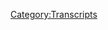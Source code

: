{{DEFAULTSORT:
    #_TRANSCRIPT_0766:December 16, 2003
}}{{Transcript
    | title         = [[766: December 16, 2003]]
    | caption       = [https://knowledgefight.libsyn.com/766-december-16-2003 Listen to this episode on Libsyn]
    | episodeNumber = [[766: December 16, 2003|766]]
    | length        = 01:09:41
}}

{{MessageBox
    | header     = Warning: Bot Generated Content
    | text       = This transcript was automatically generated by transcription software and likely contains many mistakes and misattributions. Please check the audio for definitive quotes, attribution, and context.
    | image      = N3yvass4myg91.webp
    | imagewidth = 50px
    | id         = warning
}}

{{TranscriptBlock
    | name      = Theme Song
    | timestamp = 00:00:04.000
    | text      = Red Alert.
}}

{{TranscriptBlock
    | name      = Theme Song
    | timestamp = 00:00:05.000
    | text      = Red alert red alert red alert knowledge five Damn, Jordan I'm sweating knowledge party.com It's time to pray I have great respect for knowledge like knowledge I'm sick of them posing as if they're the good guys shank me or the bad guy knowledge
}}

{{TranscriptBlock
    | name      = Theme Song
    | timestamp = 00:00:29.000
    | text      = Dan and Jordan knowledge fight need money Andy and Andy you're stopping Andy and Cam handy in Kansas and he started to pray and the Kansas surely replace Roland huge fan I love your word. Knowledge by knowledge fight.com
}}

{{TranscriptBlock
    | name      = Dan
    | timestamp = 00:00:58.000
    | text      = I love you. Hey everybody, welcome back. No dread I'm Dan I'm Georgia Bill dudes like to sit around worship at the altar of saline and talk a little bit about Alex Jones.
}}

{{TranscriptBlock
    | name      = Jordan
    | timestamp = 00:01:06.000
    | text      = Oh, indeed. We are Dan
}}

{{TranscriptBlock
    | name      = Dan
    | timestamp = 00:01:08.000
    | text      = Jordan Jordanna have a quick question for you sir.
}}

{{TranscriptBlock
    | name      = Jordan
    | timestamp = 00:01:11.000
    | text      = So what's your bright spot
}}

{{TranscriptBlock
    | name      = Dan
    | timestamp = 00:01:12.000
    | text      = today? My bright spot today Jordan is I had some Windies.
}}

{{TranscriptBlock
    | name      = Jordan
    | timestamp = 00:01:19.000
    | text      = Okay, all right. i All right. Did we do a gig together five years ago? Is that what just happened?
}}

{{TranscriptBlock
    | name      = Dan
    | timestamp = 00:01:24.000
    | text      = What are you talking about?
}}

{{TranscriptBlock
    | name      = Jordan
    | timestamp = 00:01:25.000
    | text      = That's the last time I went oh, was when you and I
}}

{{TranscriptBlock
    | name      = Dan
    | timestamp = 00:01:31.000
    | text      = expecting that to be a reference? That's hot. Oh,
}}

{{TranscriptBlock
    | name      = Jordan
    | timestamp = 00:01:34.000
    | text      = I didn't catch that. off of it. No, I'm talking to you. I don't even remember that. That's fair. That's the
}}

{{TranscriptBlock
    | name      = Dan
    | timestamp = 00:01:41.000
    | text      = Wendy's. I remember doing some gigs with you and stuff. But I don't remember necessarily. Wendy's being a huge part of it. So I went to Wendy's. Okay, I love Wendy's spicy chicken sandwich. It's a fantastic Sammy. Delicious. I enjoy the spicy chicken nuggets. They have good spicy chicken is what a fantastic so I decided to go a little off the beaten path. Okay, they have a sandwich. Here we go. Like not been what's Yes. Hold the fucking tone fried chicken patty.
}}

{{TranscriptBlock
    | name      = Jordan
    | timestamp = 00:02:13.000
    | text      = Garlic not been Yes. Fried Chicken patty. Yes.
}}

{{TranscriptBlock
    | name      = Dan
    | timestamp = 00:02:17.000
    | text      = marinara. Okay. And a block of fried mozzarella. mozzarella stick patty.
}}

{{TranscriptBlock
    | name      = Jordan
    | timestamp = 00:02:24.000
    | text      = What is happening? Yeah, what? That's obscene. That is a that's a pizza sandwich.
}}

{{TranscriptBlock
    | name      = Dan
    | timestamp = 00:02:30.000
    | text      = Like a chicken parm chicken made into like fast food sandwich from break. So
}}

{{TranscriptBlock
    | name      = Jordan
    | timestamp = 00:02:36.000
    | text      = it's good. It's good. It's good. That's, that's fun. That's of course it's good.
}}

{{TranscriptBlock
    | name      = Dan
    | timestamp = 00:02:42.000
    | text      = It's a disaster. It's kind of like the famous bowl kind of, or the double down in turn, right? It's like, egregious. And whoever conceived of this is a monster. But it was good. Right? Of course. I'm not proud.
}}

{{TranscriptBlock
    | name      = Jordan
    | timestamp = 00:02:56.000
    | text      = I think I think that's one of those like, oh, you can definitely trace evolutionary science through that. Because you're like, Oh, there's the only way that that a body would appreciate this much fat is if 10 million years ago we were fucking starving all the time. Like that's the only excuse for why this sandwich works.
}}

{{TranscriptBlock
    | name      = Dan
    | timestamp = 00:03:14.000
    | text      = Oh, sandwich with a fried mozzarella stick junk. So good. What's your bright,
}}

{{TranscriptBlock
    | name      = Jordan
    | timestamp = 00:03:21.000
    | text      = bright spot is? Well, I mean, it's been in the works for a while. But it's nice to be able to say it publicly. Now. We are going to be doing a live performance this show so I'm here because this is the Yeah, I knew I've been I was excited to tell you first of all, we're gonna go to Wednesday. We're gonna go to Wendy's on the way there and on the way back. What fun? Yeah, we're gonna do a live show in Milwaukee at the X ray arcade. What? Arcade? Yes, it is. thing, it's a thing of a jig. And the tickets will go on sale today. Friday if you're listening to this at 10am.
}}

{{TranscriptBlock
    | name      = Dan
    | timestamp = 00:04:00.000
    | text      = Okay, so actually, you have a lot of people listen to this before that, right? So you're gonna have to wait until you aren't gonna
}}

{{TranscriptBlock
    | name      = Jordan
    | timestamp = 00:04:06.000
    | text      = have to wait. You shouldn't you shouldn't listen to this before 10am. I think that's the lesson here.
}}

{{TranscriptBlock
    | name      = Dan
    | timestamp = 00:04:11.000
    | text      = There's a gremlin? Yes, yeah, you need to have at least three cups of coffee before you can listen to the show. Yeah, so we're doing that. Yeah. What date is that? March 3,
}}

{{TranscriptBlock
    | name      = Jordan
    | timestamp = 00:04:19.000
    | text      = march 3, march 3 I believe that's a Saturday Saturday March 3 Yeah.
}}

{{TranscriptBlock
    | name      = Dan
    | timestamp = 00:04:24.000
    | text      = Or show does not lend itself to a live show. That's why we have you well done many other shows do Yeah. I mean, I understand that people like podcasts and they like live podcast through what is a podcast but two people or three people sitting around talking seems like it makes sense seems like people still enjoy that somehow. But I feel very weird. I understand. I have a I have a bit of a discomfort about the like, how uncomfortable it is to sit on a stage and press clip. You know, but yeah, we it's time Yeah, well,
}}

{{TranscriptBlock
    | name      = Jordan
    | timestamp = 00:05:00.000
    | text      = you know, we'll do one every now and again. Sure, until we remember that we don't do those.
}}

{{TranscriptBlock
    | name      = Dan
    | timestamp = 00:05:05.000
    | text      = It's also strange because I'm like, What the fuck are we going to cover? I mean, I guess me I was thinking like Milwaukee is a big beer city. Sure. Maybe your time Alex is drunk. That would work. I can't randomly find that seem to be underpowered. We've covered some great drunk times of his, but we've already covered them.
}}

{{TranscriptBlock
    | name      = Jordan
    | timestamp = 00:05:23.000
    | text      = Yeah, the problem. The problem is I was pushing for the live show. It seems like it should go the other way. Right? You should be like, Hey, I found a topic that would only work for a live show. And then we can do one, instead of me forcing you into a state of panic.
}}

{{TranscriptBlock
    | name      = Dan
    | timestamp = 00:05:36.000
    | text      = And especially if I found something that was like, Oh, this is relevant to a certain city. We gotta go Jordan playing a show in Tucson. Two years. So yeah, that'll be fun. That will be fun. It'll be interesting to see. You know, like we have a pretty dispersed audience. It'll be interesting to see what kind of a draw we could have in any place
}}

{{TranscriptBlock
    | name      = Jordan
    | timestamp = 00:06:01.000
    | text      = fascinated because the very well, I could I could do tickets. I have no idea. I feel like the problem for us is other people have audiences in places and I think we just have 10 people in every city in the entire world.
}}

{{TranscriptBlock
    | name      = Dan
    | timestamp = 00:06:14.000
    | text      = Do you think that other people who do shows also look at some demographic information or they have ads that help them geo locate that target audiences? That doesn't make sense we don't but the closest we have to that is me sending out buttons. Generally tell you we should be doing the show in Scotland, Scotland only? Yes. Okay. Australia and Scotland and
}}

{{TranscriptBlock
    | name      = Jordan
    | timestamp = 00:06:35.000
    | text      = the mayor of Edinburgh is a walk we will go there for the key to the city. That is what we will do.
}}

{{TranscriptBlock
    | name      = Dan
    | timestamp = 00:06:41.000
    | text      = Yeah, sure. Yeah. What the key did maybe city and Scotland doesn't know doesn't. So Jordan, we have an episode that indeed we do. So here's the situation we've been waiting for the 2023 predictions. And I got fed the fuck up.
}}

{{TranscriptBlock
    | name      = Jordan
    | timestamp = 00:06:58.000
    | text      = It has it's it's almost 2024 based on how long these predictions are taking.
}}

{{TranscriptBlock
    | name      = Dan
    | timestamp = 00:07:02.000
    | text      = Um, listen, Alex came back to Studio on Sunday. So he was he was back in studio Sunday evening. Show sucked. Yeah.
}}

{{TranscriptBlock
    | name      = Jordan
    | timestamp = 00:07:11.000
    | text      = They still covered and twigs and stuff from the woods. Might
}}

{{TranscriptBlock
    | name      = Dan
    | timestamp = 00:07:14.000
    | text      = as well write promotionally, tweak, cover. Right, right, right. I'm listening. I'm trying to find these. These these predictions. I'm not I'm not finding them and I'm becoming demotivated. Honestly, right. Even from a show perspective, I'm becoming demotivated because I'm just listening to Alex do the same shit. It's the same COVID narratives. just repackaged, right? It's just a new, someone on Twitter has a new graph. Oh, no, the same error is all of the other ones. And now it's a smoking bombshell that works. You know? Okay. Oh, great. The Bolsonaro he had the election stolen, just like in 2020 Share and so Antifa calm again. Well, the communists under the sway of Lula sure who have false flag taking over the capital in Brazil. Yeah,
}}

{{TranscriptBlock
    | name      = Jordan
    | timestamp = 00:08:06.000
    | text      = that makes sense. Because because the here's why that makes sense. Because when the Antifa did it in the United States that worked? Why wouldn't
}}

{{TranscriptBlock
    | name      = Dan
    | timestamp = 00:08:14.000
    | text      = you do it again? Right? And I don't know. Like I said, it's demotivate that is demotivating I get you. And I found myself, like cutting clips. And I'm like, well, here's an episode. I don't want to do it. I just don't want to do it. Right. And so.
}}

{{TranscriptBlock
    | name      = Jordan
    | timestamp = 00:08:33.000
    | text      = So we're doing a live show, and we'll see you in March. All right, everybody.
}}

{{TranscriptBlock
    | name      = Dan
    | timestamp = 00:08:38.000
    | text      = And then I just was like, Alright, we're going back to the past. So we're doing 2003. Good. We're gonna talk about December 16 2003. All right. And, hey, we're gonna get a little bit of a fallout of Saddam's capture. Of course, that was where we last left off in the past. Right? He was in a hole, right? So there's some interesting things to be learned on that front how that conspiracy is going to develop. And we'll get to that. But before we do, let's take a little moment. Say hello to some new wall. Oh, that's a great idea. So first, Matt, the facts are there, but no one even cares. Thank you so much on our policy walk.
}}

{{TranscriptBlock
    | name      = Alex Jones
    | timestamp = 00:09:13.000
    | text      = I'm a policy wonk.
}}

{{TranscriptBlock
    | name      = Dan
    | timestamp = 00:09:14.000
    | text      = Thank you very much. Thank you. Next Chloe binge listen to all the formulaic objections, and now her girlfriend thinks she's objecting to her form. In parentheses. She's mad. Thank you so much. You are now Paul this walk.
}}

{{TranscriptBlock
    | name      = Alex Jones
    | timestamp = 00:09:25.000
    | text      = I'm a policy wonk.
}}

{{TranscriptBlock
    | name      = Dan
    | timestamp = 00:09:26.000
    | text      = Thank you very much. Thank you. Next, just a little teeny, baby. Thank you so much. You are now policy wonk.
}}

{{TranscriptBlock
    | name      = Alex Jones
    | timestamp = 00:09:31.000
    | text      = I'm a policy wonk, thank you very much.
}}

{{TranscriptBlock
    | name      = Dan
    | timestamp = 00:09:33.000
    | text      = Thank you Next, why am I being so why am I being charged so much to live in your brain when everyone else gets to live there rent free. Thank you so much. You are now policy walk. I'm a policy one that has to do with norm at probably has been tweeting about how he's on a six month vacation. For you. Vote for you. Next Hufflepuffs. For trans rights. Thank you so much. You're now a policy wonk.
}}

{{TranscriptBlock
    | name      = Alex Jones
    | timestamp = 00:09:55.000
    | text      = I'm a policy wonk, thank
}}

{{TranscriptBlock
    | name      = Jordan
    | timestamp = 00:09:56.000
    | text      = you very much.
}}

{{TranscriptBlock
    | name      = Dan
    | timestamp = 00:09:57.000
    | text      = Thank you Next Kara Cox. Thank you so much. You are now policy walk.
}}

{{TranscriptBlock
    | name      = Alex Jones
    | timestamp = 00:10:00.000
    | text      = I'm a policy wonk.
}}

{{TranscriptBlock
    | name      = Dan
    | timestamp = 00:10:01.000
    | text      = Thank you very much. Next Emily, Frankie sawn and Scott Squatch. Thank you so much. You're now a policy wonk. I'm a policy. Thank
}}

{{TranscriptBlock
    | name      = Jordan
    | timestamp = 00:10:08.000
    | text      = you very much. I would watch that show. Yeah. And
}}

{{TranscriptBlock
    | name      = Dan
    | timestamp = 00:10:11.000
    | text      = damos an Aussie man, thank you so much. You are now a policy wonk.
}}

{{TranscriptBlock
    | name      = Alex Jones
    | timestamp = 00:10:15.000
    | text      = I'm a policy wonk.
}}

{{TranscriptBlock
    | name      = Jordan
    | timestamp = 00:10:17.000
    | text      = Thank you very much. Deimos, an Aussie man or Damu. Maybe a demo that can be worked. Yeah.
}}

{{TranscriptBlock
    | name      = Dan
    | timestamp = 00:10:21.000
    | text      = So also just wanted to say a nice bit of feedback. The Sebastian Murdoch's article in the Huffington Post came out this morning recording, and folks have said some very nice things about a reached out to Dan. I have read Alex's Yes. texts with Tucker. Yes. And I think I think that Sebastian has got a good handle on. Oh, good. Good work over there.
}}

{{TranscriptBlock
    | name      = Jordan
    | timestamp = 00:10:50.000
    | text      = And good job, Sebastian. So it's fun to be friends.
}}

{{TranscriptBlock
    | name      = Dan
    | timestamp = 00:10:54.000
    | text      = So we're gonna start here. And here's, here's where Alex is at visa vie, Saddam Hussein.
}}

{{TranscriptBlock
    | name      = Alex Jones
    | timestamp = 00:11:01.000
    | text      = It's Tuesday, the 16th of December 2003. I'm Alex Jones, your host, we're gonna be live here. The next three hours. We will talk more about the whole Saddam Hussein situation and the latest developments here politically with that, and take your calls and get your response, your insight your take on it. We haven't had Paul Joseph Watson of prison planet.com, my webmaster and researcher on and a few weeks, we've got him coming on in the second hour to talk about the Saddam situation. And of course, mainstream headlines that mi six may have been involved in the murder of Princess Diana.
}}

{{TranscriptBlock
    | name      = Dan
    | timestamp = 00:11:41.000
    | text      = Oh, shit.
}}

{{TranscriptBlock
    | name      = Jordan
    | timestamp = 00:11:43.000
    | text      = Wait that? Oh, okay. Okay, hold on. These two things connected.
}}

{{TranscriptBlock
    | name      = Dan
    | timestamp = 00:11:49.000
    | text      = No, we got Princess Diana news. Got a British British prison planet guy
}}

{{TranscriptBlock
    | name      = Jordan
    | timestamp = 00:11:55.000
    | text      = course we got the P dire news. Yeah,
}}

{{TranscriptBlock
    | name      = Dan
    | timestamp = 00:11:58.000
    | text      = I gotcha. And then we've got this at Abu Zaid situation. And I do think that it's probably the most worthless exercise to spend your time taking calls from Alex's listeners. What's your take on this? That
}}

{{TranscriptBlock
    | name      = Jordan
    | timestamp = 00:12:10.000
    | text      = was my question take could you possibly have what good
}}

{{TranscriptBlock
    | name      = Dan
    | timestamp = 00:12:13.000
    | text      = is it gonna do to help you understand the situation to talk to people who have been listening to you?
}}

{{TranscriptBlock
    | name      = Jordan
    | timestamp = 00:12:21.000
    | text      = Here's my take. I think he's not him. That's false flag.
}}

{{TranscriptBlock
    | name      = Dan
    | timestamp = 00:12:25.000
    | text      = There are some interesting takes. I mean, they're not helpful, but they're interesting. We'll hear those over the course of this episode. But there's something that happened, or something that Alex brought up that made me remember where we were in time. Okay, that made me very excited. Okay, because I had forgotten about this.
}}

{{TranscriptBlock
    | name      = Alex Jones
    | timestamp = 00:12:43.000
    | text      = And look, I mean, Howard Dean George W. Bush doesn't matter who wins the election folks. They're all globalist the same agenda, gun control, open borders, more NAFTA and GATT. It's all the same stuff.
}}

{{TranscriptBlock
    | name      = Dan
    | timestamp = 00:12:59.000
    | text      = Howard Dean was the front runner. He was Oh my God. He was the presiding member person who was probably going to be the Democratic candidate. Yeah, that wasn't do the yo until January. That was the last time a progressive candidate really felt like we had a shot.
}}

{{TranscriptBlock
    | name      = Jordan
    | timestamp = 00:13:16.000
    | text      = That was the one and then he went. And that was it.
}}

{{TranscriptBlock
    | name      = Dan
    | timestamp = 00:13:20.000
    | text      = Now, we are a month away from that at this point. So now that's given me some juice to stay Oh, man, how's he going to cover Howard Dean screaming, I'm never I'm never going to be such a scandal.
}}

{{TranscriptBlock
    | name      = Jordan
    | timestamp = 00:13:31.000
    | text      = I'm never going to be able to handle living in my lifetime. Having gone through Howard Dean just going home. And his campaign fucking ending. To
}}

{{TranscriptBlock
    | name      = Dan
    | timestamp = 00:13:40.000
    | text      = be fair, it was a pretty wild scream.
}}

{{TranscriptBlock
    | name      = Jordan
    | timestamp = 00:13:43.000
    | text      = It was a pretty wild scream. I will admit that. I will. I will admit that we're gonna
}}

{{TranscriptBlock
    | name      = Dan
    | timestamp = 00:13:47.000
    | text      = get into the nitty gritty on that. We're gonna dig deep into that screen when it comes up in January on Alex's show, but for now,
}}

{{TranscriptBlock
    | name      = Jordan
    | timestamp = 00:13:56.000
    | text      = there is something to think you Ulation of that scream that is specific and unique.
}}

{{TranscriptBlock
    | name      = Dan
    | timestamp = 00:14:00.000
    | text      = Oh, we're gonna be looking at decibel level. Yeah, we're gonna be looking at waveform. Here's the dynamic range here. What is it about this that terrified the world?
}}

{{TranscriptBlock
    | name      = Jordan
    | timestamp = 00:14:10.000
    | text      = I think what happened was he reached at 400 hertz, and that was just too much for the old people. You know, they can't hear that high normally, and then he got that the end? Yeah, that's the way it happened. That's
}}

{{TranscriptBlock
    | name      = Dan
    | timestamp = 00:14:21.000
    | text      = a good theory. Yep. So there are some people out there in the world who are questioning stuff about the Saddam capture and some of these people are weirdos like Alex Sure. And then some of them are in the halls of power.
}}

{{TranscriptBlock
    | name      = Alex Jones
    | timestamp = 00:14:34.000
    | text      = Okay. Washington. Congressman question Saddam timing. This is out of the Associated Press. The Washington congressman, who criticized President Bush while visiting Baghdad last year has questioned the timing of the capture of deposed Iraqi President Saddam Hussein. Representative Jim McDermott, Democrat from Washington State hold a Seattle radio station Monday. The US military could have found Saddam a long time ago. Go they wanted to ask him he thought the weekend capture was time to help Bush McDermott chuckled and said, yeah. Oh, yeah. The Democratic Congressman went on to say there's too much by happenstance for it to be just a coincidental thing. And interviewed by Dave Ross asked again, if he meant to imply that Bush administration time the capture for political reasons McDermott said, I don't know that it was definitely planned on the weekend. But I know they've been in contact with people all along who knew basically where he was it was just a matter of time. He'll they find him. It's funny McDormand added when they have been having all this trouble suddenly they have to roll out chomping
}}

{{TranscriptBlock
    | name      = Dan
    | timestamp = 00:15:40.000
    | text      = later in that same article, it says quote, McDermott in a telephone interview with the Associated Press called the timing of Saddam's capture suspicious but said he was not alleging it had been intentionally delay. Yeah, of course. Basically, he was saying a man I'm just talking shit here. Yeah, just just talking.
}}

{{TranscriptBlock
    | name      = Jordan
    | timestamp = 00:15:57.000
    | text      = Yeah, that was that's the one where it's like, if you're gonna do that, that way madness any anything could be Oh, it's so suspicious that the man was in a hole for what months? Yeah, of course, the
}}

{{TranscriptBlock
    | name      = Dan
    | timestamp = 00:16:09.000
    | text      = timing was suspicious. Finding him in a hole is always good to be suspicious no matter what time yeah, no matter what time now, the other thing is, you have like this McDermott. And you have some other comments from folks who were like, Yeah, we're pretty close to finding Saddam, we think. Yeah. And this has turned into like them pre scripting, it should let you know ahead of time. Hey, we're about to find the right router as opposed to just being like, yeah, we've looked at some intelligence. We have some good leads.
}}

{{TranscriptBlock
    | name      = Jordan
    | timestamp = 00:16:34.000
    | text      = Yeah, we got some update. Yeah. Like any detective would give you so he
}}

{{TranscriptBlock
    | name      = Dan
    | timestamp = 00:16:38.000
    | text      = Alex is taking stuff like that and turning it into like there was four knowledge course. And that means that they had him on ice,
}}

{{TranscriptBlock
    | name      = Jordan
    | timestamp = 00:16:45.000
    | text      = right? No, I mean, by that logic, anytime a police department catches a murderer, it's because they were the murderer whenever
}}

{{TranscriptBlock
    | name      = Dan
    | timestamp = 00:16:51.000
    | text      = they give press conferences about how they have some leads that they're developing. Yep.
}}

{{TranscriptBlock
    | name      = Jordan
    | timestamp = 00:16:56.000
    | text      = They've been murdered. Oh, you guys been murdered? And out there. I
}}

{{TranscriptBlock
    | name      = Dan
    | timestamp = 00:16:59.000
    | text      = see you. I see you. Alex has taught us to read
}}

{{TranscriptBlock
    | name      = Jordan
    | timestamp = 00:17:02.000
    | text      = the lines, man. It's helped us. Yeah, it's helped us a great deal.
}}

{{TranscriptBlock
    | name      = Dan
    | timestamp = 00:17:06.000
    | text      = So look, there's some things you need to consider about this Saddam character that they found in this hole. I heard he's a bad guy. Oh, well, definitely. Okay. But you have to think about the appearance of this person. Right. He looked like he was in a hole he did. Part of that was his big beard. Right. But also, maybe that beard was suspicious.
}}

{{TranscriptBlock
    | name      = Alex Jones
    | timestamp = 00:17:29.000
    | text      = By the way, it's been pointed out that Saddam's beard. And again, the average person can grow a beard that long and about a year or longer that, let's say scientifics, twice as fast. Half quarters of an inch a month. He got a six inch beard folks. He was supposedly videotaped a month after the globalist took over Iraq running around without a beard just with his mustache. So that's three and a half months. How did he grow that huge beard? And why is the beard gray right up to his temples? Because folks, I've seen a million beard so if you if somebody's going to have gray, solid gray up to their temples, and it's not gonna turn black suddenly at the temple, and right up to the top of his head. But his his hair is black, with no gray in it and then suddenly you get to his beard and it turns gray. Just and gently.
}}

{{TranscriptBlock
    | name      = Dan
    | timestamp = 00:18:22.000
    | text      = I do not find this compelling,
}}

{{TranscriptBlock
    | name      = Jordan
    | timestamp = 00:18:24.000
    | text      = not quite the Zapruder film.
}}

{{TranscriptBlock
    | name      = Dan
    | timestamp = 00:18:28.000
    | text      = Now let's assume a beard grows to X.
}}

{{TranscriptBlock
    | name      = Jordan
    | timestamp = 00:18:34.000
    | text      = Gray, and to the left, gray. And to the left.
}}

{{TranscriptBlock
    | name      = Dan
    | timestamp = 00:18:39.000
    | text      = I don't know. I mean, I feel like I've seen those pictures. He has a pretty big beard. But also I'm somebody who always has had like pretty quick hair growth just in general. Oh, yeah.
}}

{{TranscriptBlock
    | name      = Jordan
    | timestamp = 00:18:50.000
    | text      = No, you're absurd.
}}

{{TranscriptBlock
    | name      = Dan
    | timestamp = 00:18:50.000
    | text      = I don't find it to be that weird that he has a bigger beard. And also the I don't think it's weird to have like salt and pepper areas? No, absolutely not. And Alex is pretending that it's like a Santa white beard photo and then it's black up top. And that's not accurate at all. And it's not like he couldn't have died. Something No, no, no, I've had the opportunity and the whole
}}

{{TranscriptBlock
    | name      = Jordan
    | timestamp = 00:19:12.000
    | text      = makes him it makes the most sense for him to die. Right. He's he's a guy who dyed his hair for sure. Like that's, that's easy to easy to take that leap of logic. There
}}

{{TranscriptBlock
    | name      = Dan
    | timestamp = 00:19:22.000
    | text      = is nothing in that is convincing to me that this is wait. So what is the what is the ultimate end of this? Well,
}}

{{TranscriptBlock
    | name      = Jordan
    | timestamp = 00:19:31.000
    | text      = that's my question.
}}

{{TranscriptBlock
    | name      = Dan
    | timestamp = 00:19:31.000
    | text      = It's not him. Right? I mean, like if you're saying that he couldn't have possibly grown a beard long enough, right in the time since he was last spotted right or whatever. Right? Then you'd have to say that either the person who you spotted previously isn't really him correct, or the person who they captured wasn't really right. Those are the only two conclusions here
}}

{{TranscriptBlock
    | name      = Jordan
    | timestamp = 00:19:51.000
    | text      = or the one they captured was wearing a fake beard for some reason, right.
}}

{{TranscriptBlock
    | name      = Dan
    | timestamp = 00:19:55.000
    | text      = There is there is some tossing around of that possibility. Right,
}}

{{TranscriptBlock
    | name      = Jordan
    | timestamp = 00:20:00.000
    | text      = but that seems utterly insane of all the things for that man to have do
}}

{{TranscriptBlock
    | name      = Dan
    | timestamp = 00:20:05.000
    | text      = well, but they also like the people who captured him also shaved him fairly quickly after Sure. Down to his mustache.
}}

{{TranscriptBlock
    | name      = Jordan
    | timestamp = 00:20:13.000
    | text      = Oh, wait, they left him a mustache? Yeah, I guess that's polite. Sure is that polite?
}}

{{TranscriptBlock
    | name      = Dan
    | timestamp = 00:20:18.000
    | text      = Hey, let him have his dignity with the most.
}}

{{TranscriptBlock
    | name      = Jordan
    | timestamp = 00:20:20.000
    | text      = I suppose I'm only going to pronounce it that way from me. That's the only way to pronounce it.
}}

{{TranscriptBlock
    | name      = Dan
    | timestamp = 00:20:26.000
    | text      = So I'm noticing in December 2003 Bit of a consistent pattern. Very, very strong trend. This happens every day.
}}

{{TranscriptBlock
    | name      = Alex Jones
    | timestamp = 00:20:35.000
    | text      = The lady that takes those orders down and sends them out to you from right here in Texas. She's Debbie Morrow. And to tell you how the new black murky made America works. And what these systems can do for you is Debbie, Debbie, thanks for being on the show with us.
}}

{{TranscriptBlock
    | name      = Debbie Morrow
    | timestamp = 00:20:49.000
    | text      = Hi there, Alex. Thanks for having me that
}}

{{TranscriptBlock
    | name      = Dan
    | timestamp = 00:20:52.000
    | text      = his water sponsor is on every day. The water filter people are on for bit of paid programming. Yeah, every day
}}

{{TranscriptBlock
    | name      = Jordan
    | timestamp = 00:20:59.000
    | text      = looks like they put a lot put more than 15 to 20k. Down.
}}

{{TranscriptBlock
    | name      = Dan
    | timestamp = 00:21:02.000
    | text      = Well, yeah. But again, it's clear. Yeah, it is clear that this is a sponsor. That's true. It is trying to drive sales, there is no deception about it. But boy, is it every day. That's
}}

{{TranscriptBlock
    | name      = Jordan
    | timestamp = 00:21:18.000
    | text      = you know what, I suppose that's the real question. There is at what point was it a point did they try it one time where they're like, what if we just don't say that it's brokered? And then it never got bad? And so they just kept doing it? Or did they like decide like, this is when we're going to stop saying that it's brokered programming, or like, was it just random? I like what happened?
}}

{{TranscriptBlock
    | name      = Dan
    | timestamp = 00:21:40.000
    | text      = Well, an interesting wrinkle from the Tim pouget deposition stuff is that he wasn't around in 2003 Sure, wasn't around this early. So this this time predates any of that. That possible pay to play kind of dynamic he would know about Yeah, and I don't think that Alex has enough juice at this point to demand a $15,000 No, no, no. No, no, no for an appearance so but I'm just saying it's pretty consistent. It's pretty regular and it's getting annoying. Yeah, I believe it they don't have the goods No. Oh, no.
}}

{{TranscriptBlock
    | name      = Jordan
    | timestamp = 00:22:17.000
    | text      = Filter sponsors aren't also brilliant improv performers now
}}

{{TranscriptBlock
    | name      = Dan
    | timestamp = 00:22:21.000
    | text      = odd so we had a beard conspiracy. Yes, a beard spirits of course. And now we have another ice beer se
}}

{{TranscriptBlock
    | name      = Alex Jones
    | timestamp = 00:22:29.000
    | text      = what's on your mind today cliff?
}}

{{TranscriptBlock
    | name      = Caller 1 (766)
    | timestamp = 00:22:31.000
    | text      = Well, you know I've just been kind of watching these videos they have on the news channels of this the Bose the and I think from looking at his mannerisms and this and that know that it might be him but I don't know if they just thrown him in the hallway. I think they've probably heard him
}}

{{TranscriptBlock
    | name      = Jordan
    | timestamp = 00:22:48.000
    | text      = kill him well enough for his mannerisms to real here's
}}

{{TranscriptBlock
    | name      = Alex Jones
    | timestamp = 00:22:53.000
    | text      = number one, they admit he had at least 10 body doubles I have government announcements from eight months ago where they're talking about number two Saddam number right Saddam number seven Saddam number 10. Saddam number three Saddam. And so we say it looks like Saddam. That's because we've seen the doubles so many times or is it really Saddam? Right. And they point out that Saddam had dark black eyes. This guy has light brown, are you brown eyes? Almost green eyes. Okay,
}}

{{TranscriptBlock
    | name      = Dan
    | timestamp = 00:23:25.000
    | text      = okay. Look, where are we? What are we saying here? We're saying this isn't him? Right? Right.
}}

{{TranscriptBlock
    | name      = Jordan
    | timestamp = 00:23:29.000
    | text      = It has to be he has different eyes, he has different eyes, it cannot be him. It's different eyes and an impossible beard. That is so so either he has got a fake beard and contacts on? Or it is not him.
}}

{{TranscriptBlock
    | name      = Dan
    | timestamp = 00:23:44.000
    | text      = And do you see the hand gestures? When he speaks? Do you see the way he walks? i This is not
}}

{{TranscriptBlock
    | name      = Jordan
    | timestamp = 00:23:49.000
    | text      = I swear to you, I my wife, I would not be like, Oh, that's not the mannerisms of my wife. I that mannerisms? I'm not going to try and identify somebody based on their mannerisms, especially if I've only seen them on
}}

{{TranscriptBlock
    | name      = Dan
    | timestamp = 00:24:02.000
    | text      = TV. Well, I know these people intimately know, timidly knows the DOM. Seems
}}

{{TranscriptBlock
    | name      = Jordan
    | timestamp = 00:24:09.000
    | text      = like he's raises his right hand whenever he drinks tea, obvious. He's
}}

{{TranscriptBlock
    | name      = Dan
    | timestamp = 00:24:12.000
    | text      = well known. Yes. Well known in intimate circle. So you could get a sense that the point that's being driven out here is that it's not set up. But they're not saying that they're not saying that, which seems difficult, but it's hard to figure out what another conclusion would be from these conspiracies. And these pieces of information that they're pretending are important. I'm going
}}

{{TranscriptBlock
    | name      = Jordan
    | timestamp = 00:24:38.000
    | text      = to throw this out at you. Here's my conspiracy. All right. We know that Saddam has 10 body doubles, at least Sure. Right. So what if at a certain point of time, Saddam went to each body double and was like, Okay, I'm gonna pick the best features from each one of my body doubles and then put them on my face to become the perfect Saddam
}}

{{TranscriptBlock
    | name      = Dan
    | timestamp = 00:24:59.000
    | text      = That's interesting. Now what about this for so Tom doesn't have body doubles, but he likes to play dress up as things are very close to himself.
}}

{{TranscriptBlock
    | name      = Jordan
    | timestamp = 00:25:11.000
    | text      = Okay, okay. Okay so he's he's like doing it's like a Halloween costume a costume yourself of himself. Yes. Yeah.
}}

{{TranscriptBlock
    | name      = Dan
    | timestamp = 00:25:18.000
    | text      = really enjoys that so in order to not look weird everyone has to say that he has a bunch of bodies
}}

{{TranscriptBlock
    | name      = Jordan
    | timestamp = 00:25:24.000
    | text      = like if Ken Griffey Jr. was on the reds and he went to Halloween wearing a mariners jersey, that's that's the type of situation you're talking about here,
}}

{{TranscriptBlock
    | name      = Dan
    | timestamp = 00:25:32.000
    | text      = maybe or with like, just a slightly different nose shape or something, you know, like, or like, I don't know, I brows that are a little different, or something.
}}

{{TranscriptBlock
    | name      = Jordan
    | timestamp = 00:25:43.000
    | text      = You just saved a little white shape and is a little different. Yes.
}}

{{TranscriptBlock
    | name      = Dan
    | timestamp = 00:25:47.000
    | text      = See, that was Saddam's Quirk.
}}

{{TranscriptBlock
    | name      = Jordan
    | timestamp = 00:25:49.000
    | text      = Are you going to wear? Are you going to wear a Halloween costume this year?
}}

{{TranscriptBlock
    | name      = Dan
    | timestamp = 00:25:53.000
    | text      = Maybe my body double will be coming to the party. So
}}

{{TranscriptBlock
    | name      = Jordan
    | timestamp = 00:26:00.000
    | text      = everybody has to act like it's not him. Like his body dictate. Oh my god. Ah, it's so good to not have to talk to Saddam around you. Saddam's body double.
}}

{{TranscriptBlock
    | name      = Dan
    | timestamp = 00:26:10.000
    | text      = You're so chill compared to him. He's uptight. So, one of my favorite movies. Yeah, for many years, and I haven't watched it in a while. But I still think I still like it. Waking Life. Great movie I enjoy. I like movies where people are just talking.
}}

{{TranscriptBlock
    | name      = Jordan
    | timestamp = 00:26:28.000
    | text      = Just a lot of talking. Yeah, it's a big talking. Uh huh.
}}

{{TranscriptBlock
    | name      = Dan
    | timestamp = 00:26:31.000
    | text      = I enjoy sort of the the lucid dreaming aspect of it. I like the kind of some of the ideas that are being thrown around or fun ideas to think about. And of course, Alex Jones is in it.
}}

{{TranscriptBlock
    | name      = Jordan
    | timestamp = 00:26:44.000
    | text      = Right? That is not quite on the top of your list.
}}

{{TranscriptBlock
    | name      = Dan
    | timestamp = 00:26:48.000
    | text      = I don't know if it's the first time I ever saw Alex Jones, but it very well might be I'd see. Because I remember the first time I saw waking life and I didn't see the person in the car screaming. I'd be like, That's Alex Jones. Yeah. So I wouldn't be like, I wouldn't know his mannerisms. Right at that point, right. But he has probably the most uproarious segment in the in the movie. There's a lot of scenes that are wildly Wiggins, just talking to somebody Yeah. And they're talking about like, human psychology, or stuff like that. And Alex is driving around with a bullhorn yelling about how humanity's going to make it because they're too good. Yeah. And so it's definitely a different feel from the rest of the movie. Yeah,
}}

{{TranscriptBlock
    | name      = Jordan
    | timestamp = 00:27:38.000
    | text      = I remember seeing the movie when I was younger. And obviously, you take note of the crazy screaming guy, but it wasn't until like, literally, I mean, into a few months of us doing the show that I was like, Oh, shit, you're right. That was Alex fucking Jones. Yeah, waking life. Crazy.
}}

{{TranscriptBlock
    | name      = Dan
    | timestamp = 00:27:58.000
    | text      = Yeah, I saw that the ragtag cinema cafe in Columbia, Missouri. Back when it was a really like small fucking theater, you had, like, thrown together? Secondhand chairs. Oh, yeah. That was your indie movie theater kind of place. Yeah, through a bit towards the end of my time there. And I'm sure it's still. You know what else? Like, it grew to the point where it had like a full bar share and everything. But yeah, at this point, it was just the room just just a church basement. Yeah. And so that's where I saw waking life. But anyway, yeah, Alex? Sure. Maybe one of the is seen stealing. situation, no one's gonna argue. But here's what he has to say about his star turn, waking life.
}}

{{TranscriptBlock
    | name      = Caller 1 (766)
    | timestamp = 00:28:47.000
    | text      = And it's like you said in the waking life, it's all a big buffet of lies, and I'm not eat. Yeah. Well, thanks, Alex. You're doing a great service to the country.
}}

{{TranscriptBlock
    | name      = Alex Jones
    | timestamp = 00:28:59.000
    | text      = I appreciate you my friend. Yeah, for those that don't know, you know, I never tried to be in a Hollywood movie, but it was a Fox Searchlight production. And the director called me up. Or Richard Linklater, and he said, Hey, you want to be a movie? And they, they say, according to a news article, whose article was that? It was that Ebert guy that my my seen at the film festivals, we get standing ovations. I know that here in Austin, when they showed it, but that that was a lot of fun doing that movie. And yeah, it's my best rant ever, in that film, and it's got Ethan Hawke in it, and a bunch of other people as well, but I want to get off into discussions of movies. It is debatably
}}

{{TranscriptBlock
    | name      = Dan
    | timestamp = 00:29:40.000
    | text      = his best rant ever.
}}

{{TranscriptBlock
    | name      = Jordan
    | timestamp = 00:29:42.000
    | text      = I mean, yeah, yeah.
}}

{{TranscriptBlock
    | name      = Dan
    | timestamp = 00:29:45.000
    | text      = But also, like, I just I find it difficult to imagine that that would get standing ovations at festivals or theaters. For a couple reasons. One, it's in the middle of in the middle of the movie is a big problem. Yeah. Second, I think the crowd that's drawn to waking life is not going to necessarily be the kind of crowd that gets riled up. No, no, it's a snooty kind of maybe a calm, intellectual type audience generally that's going to be attracted to a movie, where hey, what happens in it? People talk to each other,
}}

{{TranscriptBlock
    | name      = Jordan
    | timestamp = 00:30:22.000
    | text      = their most violent tendencies tend towards the scathing word, I would be one might say, I
}}

{{TranscriptBlock
    | name      = Dan
    | timestamp = 00:30:28.000
    | text      = would be more prone to believe that you'd get a standing ovation for the scene where it's Ethan Hawke and Julie Delpy reprising their characters from before sunrise. Yeah,
}}

{{TranscriptBlock
    | name      = Jordan
    | timestamp = 00:30:36.000
    | text      = I believe that I 100% believe that. Yes. 100% That seems
}}

{{TranscriptBlock
    | name      = Dan
    | timestamp = 00:30:41.000
    | text      = to be over the speed Levitch seem like that's gonna be more likely to get a standing ovation for a bunch of bunch of dorks. And I say that in thought.
}}

{{TranscriptBlock
    | name      = Jordan
    | timestamp = 00:30:52.000
    | text      = I was gonna say you you would be in there. You will be hanging out with them. dorks probably. Yeah. So anyway,
}}

{{TranscriptBlock
    | name      = Dan
    | timestamp = 00:30:57.000
    | text      = we get some calls. Some more calls. Another guy's got a theory.
}}

{{TranscriptBlock
    | name      = Alex Jones
    | timestamp = 00:31:01.000
    | text      = Casey, you're on the air. Thanks for holding. Go ahead. Thanks, Alex. God bless you. I appreciate your call. What's on your mind? Um, well, I
}}

{{TranscriptBlock
    | name      = Caller 2 (766)
    | timestamp = 00:31:10.000
    | text      = just like to caution everybody. First of all, when there's this many lips moving about any subject, there's something funny. No, all these. To me, I think that none of them are him. I mean, they're just playing a shell game with these photographs. If you look at the ones that they just showed with the beard, and the one without the beard next to him. It looks like that face was built around those eyes.
}}

{{TranscriptBlock
    | name      = Alex Jones
    | timestamp = 00:31:37.000
    | text      = Okay. Well, let me say this. There's no real discussion other than Dan Rather saying hours after the announcement Sunday morning that this is him. We've done DNA testing. We've proven it dental records. Then it came out the government never said that. So Dan, rather was just making that up. And that's removing. Yeah, his lips were moving. And then we add to this all the lies they've told us in the past.
}}

{{TranscriptBlock
    | name      = Dan
    | timestamp = 00:31:59.000
    | text      = This is This is fun. Here's a new conspiracy. There is no there's only body doubles.
}}

{{TranscriptBlock
    | name      = Jordan
    | timestamp = 00:32:06.000
    | text      = No one's ever seen the real Saddam. Yeah, he's like Blofeld. He died in 82. Yeah, exactly. He's body double. God damn. So say is what's going on here. And to check
}}

{{TranscriptBlock
    | name      = Dan
    | timestamp = 00:32:18.000
    | text      = in on what Alex is saying here. They did take DNA samples when Saddam was captured. And he also straight up just admitted
}}

{{TranscriptBlock
    | name      = Jordan
    | timestamp = 00:32:26.000
    | text      = that Yeah, well, I mean, why why not? At that point? Yeah.
}}

{{TranscriptBlock
    | name      = Dan
    | timestamp = 00:32:29.000
    | text      = By December 14, the president of the Iraqi Governing Council, Abdel Aziz al Hakim had announced that the DNA tests had confirmed that Saddam was in fact, Saddam. That was two days before this episode that we're listening to Eric and Alex is saying that it was just Dan Rather making stuff just Dan
}}

{{TranscriptBlock
    | name      = Jordan
    | timestamp = 00:32:46.000
    | text      = Rather making it up. Yeah, you know, you know how old Dan used to be humble fuck on Alex. I, I've never been able to get over there. And it's a McCobb thought it's a McCobb thought but I've never been able to get over the idea of somebody just knowing where Saddam was and then just being like, backing up a giant trailer of dirt and just dropping it over there and just being like, I've never seen the guy no idea where he is and then we just never find out you were right. That is a McCobb it's a McCobb thought but it's like the idea of never finding Saddam because he was in the hole underground that somebody almost accidentally just paved over is insane to me.
}}

{{TranscriptBlock
    | name      = Dan
    | timestamp = 00:33:25.000
    | text      = Yeah. But you kind of think that eventually that story would come out. Told eventually Yeah, never I don't think you'd ever be able to it to be a legend that will never be so Oh, I
}}

{{TranscriptBlock
    | name      = Jordan
    | timestamp = 00:33:37.000
    | text      = know it's but I mean you know it's kind of like that that modern version of a cooper know when they found King Charlamagne 's bones in like in like a parking garage in the in the UK or whatever it was I don't know if Charlemagne or whatever, but it was a it was an old like 600 ad kind of No,
}}

{{TranscriptBlock
    | name      = Dan
    | timestamp = 00:33:53.000
    | text      = no, no, no, you misunderstand. They found a bootleg copy
}}

{{TranscriptBlock
    | name      = Jordan
    | timestamp = 00:33:59.000
    | text      = Oh, okay. That my bad. My bad. We did we went. We went different Charlamagne res
}}

{{TranscriptBlock
    | name      = Unknown Speaker
    | timestamp = 00:34:07.000
    | text      = that's the way to do it.
}}

{{TranscriptBlock
    | name      = Dan
    | timestamp = 00:34:09.000
    | text      = Good song. Yeah, maybe.
}}

{{TranscriptBlock
    | name      = Jordan
    | timestamp = 00:34:12.000
    | text      = Let's not go crazy.
}}

{{TranscriptBlock
    | name      = Dan
    | timestamp = 00:34:13.000
    | text      = So there's some big news man on the legislative front. Okay. We know that Alex is opposed to the Patriot Act. He is opposed to Patriot Act Two, which didn't exist, but apparently it does.
}}

{{TranscriptBlock
    | name      = Jordan
    | timestamp = 00:34:27.000
    | text      = Oh, no, it does. Now
}}

{{TranscriptBlock
    | name      = Dan
    | timestamp = 00:34:27.000
    | text      = it got signed. Oh, no
}}

{{TranscriptBlock
    | name      = Alex Jones
    | timestamp = 00:34:29.000
    | text      = more shine Patriot Act to this weekend. Did you learn that from Ron Paul yesterday and never even got to it? That's coming up with Paul Watson.
}}

{{TranscriptBlock
    | name      = Dan
    | timestamp = 00:34:38.000
    | text      = I find it completely impossible to believe that Patriot Act Two got signed. Alex forgot to get to it on yesterday's show. Hey,
}}

{{TranscriptBlock
    | name      = Jordan
    | timestamp = 00:34:47.000
    | text      = listen, you know sometimes we were busy. We were talking about other stuff.
}}

{{TranscriptBlock
    | name      = Dan
    | timestamp = 00:34:51.000
    | text      = One of the most singular obsessions of my show is I just forgot
}}

{{TranscriptBlock
    | name      = Jordan
    | timestamp = 00:34:57.000
    | text      = now but that's how that's how many body doubles have set up. There are that's why they caught him when they did it so they could sign Patriot Act to without Alex having the time or
}}

{{TranscriptBlock
    | name      = Dan
    | timestamp = 00:35:06.000
    | text      = wherever. That would be the exact conspiracy you would go right there. It's on the table and it's not really That's insane. Yeah, that is that is really strange. So we got a caller here and he has he does some street team work for Alex does promotional work. Okay. And this kind of bummed me out.
}}

{{TranscriptBlock
    | name      = Alex Jones
    | timestamp = 00:35:25.000
    | text      = Let's talk to John in Texas. John, good to hear from you. Hey Alex, how you doing? Fantastic.
}}

{{TranscriptBlock
    | name      = Caller 3 (766)
    | timestamp = 00:35:30.000
    | text      = Good. First of all, God bless you, man. I listened to you all the time. And I pronounce stuff from various websites and yours including yours in prison planet and I handed out to people when they don't get me. And they inevitably get really quiet. Yep,
}}

{{TranscriptBlock
    | name      = Dan
    | timestamp = 00:35:46.000
    | text      = they do. They Yes, they do. He is presenting this like a Oh, I stun them with my truth. They're just like,
}}

{{TranscriptBlock
    | name      = Jordan
    | timestamp = 00:35:54.000
    | text      = the end of us communicating.
}}

{{TranscriptBlock
    | name      = Dan
    | timestamp = 00:35:57.000
    | text      = I get real quiet because they don't want to talk
}}

{{TranscriptBlock
    | name      = Jordan
    | timestamp = 00:36:00.000
    | text      = to me ever again. Yeah, they get real quiet.
}}

{{TranscriptBlock
    | name      = Dan
    | timestamp = 00:36:04.000
    | text      = I wouldn't tell the story this way.
}}

{{TranscriptBlock
    | name      = Jordan
    | timestamp = 00:36:06.000
    | text      = No, no, no, no, no. I mean, that's, that's a little bit like, Okay, I wore my I wore my Klan outfit to the BT awards. And they got real quiet real quick, like, well, yes, they Yes, they did, sir. Sir.
}}

{{TranscriptBlock
    | name      = Dan
    | timestamp = 00:36:20.000
    | text      = So why Yeah. So Paul, Joseph Watson comes along. And he joins Alex for a little bit. They ended up taking some calls together, which we'll get to, but he also has a warning to the people who are speculating about Saddam.
}}

{{TranscriptBlock
    | name      = Alex Jones
    | timestamp = 00:36:36.000
    | text      = Paul, what's your take on the situation?
}}

{{TranscriptBlock
    | name      = Caller 4 (766)
    | timestamp = 00:36:40.000
    | text      = Well, first off, I like seeing a lot of people being led up the garden path on one issue, and then we need sort of amputate completely a line of inquiry that is serving as a distraction. And there's a lot of the disinformation on it already. And that is the Yes, it is the real in inverted commas. Stan, who was saying it's not a double. I've been receiving dozens of emails saying, you know, compare the nose, compare the years, it's
}}

{{TranscriptBlock
    | name      = Jordan
    | timestamp = 00:37:05.000
    | text      = telling me it's not have the historical. I know.
}}

{{TranscriptBlock
    | name      = Caller 4 (766)
    | timestamp = 00:37:10.000
    | text      = It's the same man. And some are saying that you can't do a DNA test that quickly when in fact, if you have everything prepared before and then you can finish a DNA test in 12 hours. So we
}}

{{TranscriptBlock
    | name      = Alex Jones
    | timestamp = 00:37:21.000
    | text      = said Paul was is that we know he had at least 10 doubles show it's okay to ask that question.
}}

{{TranscriptBlock
    | name      = Caller 4 (766)
    | timestamp = 00:37:28.000
    | text      = Yeah. And that's all we're doing at the moment. Because as I said, I mean, expect something to come out a major smoking gun in the next three weeks or so which will confirm it either way. But
}}

{{TranscriptBlock
    | name      = Dan
    | timestamp = 00:37:38.000
    | text      = yeah. So Paul is saying that we need to amputate this line of questioning about it being a different person, because this is Saddam. That's nonsense, the people who are questioning all this stuff. And also, you can do a DNA test that quickly, basically debunking all of the things that everyone has been saying everything that Alex himself has been saying, then Alex is like, hey, now hold on, there's a bunch of body doubles. So we can make questions about this. And Paul's like, Yeah, you bet you can't
}}

{{TranscriptBlock
    | name      = Jordan
    | timestamp = 00:38:08.000
    | text      = even do it. It is it is hard not to think like well, I mean, you can ask questions, like, if I was, if I was Paul, I'd be like, yes, you can ask questions. I'm giving you the answers. Yeah, the after you get the answers. The question time is done. I'm giving
}}

{{TranscriptBlock
    | name      = Dan
    | timestamp = 00:38:20.000
    | text      = you the the answers to these questions. And I'm also going to tell you that continuing to go down these line of questions make you look like an idiot. And it seems like you want to continue going. Hey, Paul, did I tell you about his beard?
}}

{{TranscriptBlock
    | name      = Jordan
    | timestamp = 00:38:34.000
    | text      = Great. No, I get that. I get that, but it is well, okay, well, teleologically, we will end up in the same place. Alex, do you understand this?
}}

{{TranscriptBlock
    | name      = Dan
    | timestamp = 00:38:44.000
    | text      = It seems like neither of them have much of a backbone in terms of like, where they stand on these conspiracies. Paul comes in appearing to have one right then gets cowed by Alex,
}}

{{TranscriptBlock
    | name      = Jordan
    | timestamp = 00:38:57.000
    | text      = of course you can ask questions. And that's all we're doing right now. We're just asking questions. Again. There is an answer. It's a damn it. Damn it. Damn. Yep.
}}

{{TranscriptBlock
    | name      = Dan
    | timestamp = 00:39:04.000
    | text      = So we get another call. And this guy has some thoughts about taxes.
}}

{{TranscriptBlock
    | name      = Alex Jones
    | timestamp = 00:39:08.000
    | text      = And Tom in Colorado, Tom, welcome, sir.
}}

{{TranscriptBlock
    | name      = Caller 4 (766)
    | timestamp = 00:39:11.000
    | text      = Thank you. Good morning, gentlemen. Alex, it's a pleasure to talk to you. This is probably a little off topic. But I've only been a short time listener. You may have covered this in the past, but I was wondering if you've ever done any investigation on our income tax system, and the fact that maybe it does. Yeah,
}}

{{TranscriptBlock
    | name      = Alex Jones
    | timestamp = 00:39:28.000
    | text      = I had IRS agents, Treasury agents. They never ratified the 16th Amendment. The collection agency for the Federal Reserve, Ron Paul has said that, yes, I've done about 100 shows on it. So apparently Alex
}}

{{TranscriptBlock
    | name      = Dan
    | timestamp = 00:39:41.000
    | text      = is fully on the they didn't ratify. How do they not ratify amendments? This is just a big tax protester conspiracy or tax denier conspiracy. Yeah. Yeah. So that's fun. How, how he might as well he's been is right in line with like sovereign citizens. Sure,
}}

{{TranscriptBlock
    | name      = Jordan
    | timestamp = 00:40:02.000
    | text      = sure. And the Fed was only passed by three senators and all that stuff Wayne Paul would have, you know, right. I would like a further explanation of exactly how the sequence of events occurred that an amendment to the fucking Constitution was ratified without actually being ratified. Well,
}}

{{TranscriptBlock
    | name      = Dan
    | timestamp = 00:40:19.000
    | text      = it has to do with like, some weird technicality about like, who the language is slightly. There's allegations of that I looked into this a while back when like red Beckman was on the show. Yeah, it's all nonsense. I'm
}}

{{TranscriptBlock
    | name      = Jordan
    | timestamp = 00:40:32.000
    | text      = so annoyed by that idea that that's the problem. That's what movies have done to people's brains as they've they've convinced them that there's a last second technicality that will solve all problems. Yeah, if you just think about it hard enough. Aha, he couldn't have been there. His shoe was left untied. Like, that's all you need. Oh,
}}

{{TranscriptBlock
    | name      = Dan
    | timestamp = 00:40:51.000
    | text      = mystery shows. Yeah. Pop shows. Yeah. Yeah. Terrible. So Alex gets another call. And this guy I thought was going in an interesting direction. I think you'll think that too. Don't get too excited.
}}

{{TranscriptBlock
    | name      = Alex Jones
    | timestamp = 00:41:05.000
    | text      = KENNETH in South Carolina, you're on the air. Go ahead.
}}

{{TranscriptBlock
    | name      = Caller 5 (766)
    | timestamp = 00:41:07.000
    | text      = Alex might listen to you a great deal, and I enjoy your broadcast. But the last time I called in, you said that unemployment in this country is 16%. And the official figure when I read the Wall Street Journal all the time I read Investor's Business Daily. Those are the leading business newspapers. They reported just recently that unemployment is 5.9%.
}}

{{TranscriptBlock
    | name      = Alex Jones
    | timestamp = 00:41:30.000
    | text      = Okay, I said that they say unemployment is 6%. That's right. Okay. But they only count who is on the unemployment rolls. When you go off the rolls. That's not put into the statistic. Can you hold me over? Sure. We'll talk about it on the other side.
}}

{{TranscriptBlock
    | name      = Dan
    | timestamp = 00:41:48.000
    | text      = So this made me think that this guy is confronting Alex about his misinformation about the
}}

{{TranscriptBlock
    | name      = Jordan
    | timestamp = 00:41:55.000
    | text      = I mean, he reads the Wall Street Journal all the time, right? They have told him the truth.
}}

{{TranscriptBlock
    | name      = Dan
    | timestamp = 00:41:59.000
    | text      = And you can tell from Alex's response that he's getting defensive immediately nose understanding is that this guy is calling me out on my shit, right? And so he knows I've got to defend myself. Yeah. So we come back from break. And the caller is agreeing with what? Alex? Alex himself is confused.
}}

{{TranscriptBlock
    | name      = Alex Jones
    | timestamp = 00:42:19.000
    | text      = We're talking on my shelf and Paul Watson, we're talking to Kenneth in South Carolina. Kenneth, when you heard the show the other day, I clearly stated that they claim unemployment at 6%. But that even in the past, it's always conservatively, double that because it's whoever's gone off the rolls. That is how they calculated. And the numbers I've gotten are 15 to 17%, depending on what alternative economist you're looking at. I know on my street, where I live, a lot of people are unemployed, a large percentage of people are taking two or three service jobs. So in some of the statistics, they'll count a person working two jobs, two people employed,
}}

{{TranscriptBlock
    | name      = Unknown Speaker
    | timestamp = 00:42:59.000
    | text      = that a middle income neighborhood where you're living. Yes. Okay. Let me just put one more question.
}}

{{TranscriptBlock
    | name      = Alex Jones
    | timestamp = 00:43:03.000
    | text      = Oh, well, no, I mean, I'm glad you're asking the question. But I know this unemployment is well above what they're saying it is. But but But you go ahead.
}}

{{TranscriptBlock
    | name      = Unknown Speaker
    | timestamp = 00:43:11.000
    | text      = Okay, I wanted to, I used to work in the textile industry. And that was a textile plants were somewhere if I wanted to go out, I can always get a job. Because there were lots of them in this country. Now, we only make 20% of our textiles in this country. Why do people like Rush Limbaugh, and he's echoing our government. They believe that these kinds of jobs are just expendable. And in the next five years, the remaining 20% of the textile jobs, they're going to be leaving. But why are these jobs just expendable?
}}

{{TranscriptBlock
    | name      = Alex Jones
    | timestamp = 00:43:43.000
    | text      = Well, now I thought you were cool unemployment numbers.
}}

{{TranscriptBlock
    | name      = Unknown Speaker
    | timestamp = 00:43:49.000
    | text      = I wanted to ask the second question.
}}

{{TranscriptBlock
    | name      = Jordan
    | timestamp = 00:43:53.000
    | text      = Okay. It's confusing. You, sir. Have juked where I thought you were not going to Yeah, you
}}

{{TranscriptBlock
    | name      = Dan
    | timestamp = 00:43:59.000
    | text      = broke Alex's. Well done. So I mean, there are other ways to calculate unemployment rates, you know, like there's there's some that include underemployment and discouraged worker figures here, and that number is going to be higher than your base unemployment rate. That said that number including underemployed people discouraged worker figures that was just under 10% in December 2003. So Alex is right that there are other factors that are at play in unemployment, but he's also exaggerating like he always does
}}

{{TranscriptBlock
    | name      = Jordan
    | timestamp = 00:44:31.000
    | text      = I mean, it is it that's, that's one of those nitpicky arguments though, like but like too often with baseball stats, you know, like you can, you can talk about wins above replacement average, you can but different people calculated differently. Like there's the baseball prospectus graph, and then there's this oh, there's all this stuff's true. And sure, you can nitpick on unemployment rate, like what's the total Oh, unemployment rate doesn't tell you the total number of unemployed people. Well, because who gives us fuck about the total number of unemployed people? It's about that thing, you know, like, what? It doesn't matter if you're arguing about the substance of this statistic, if you're not using the statistic for the point of what it's doing, right? Yeah. And you can arguably say that it's for people who are part time employed, who are looking for a full time job, and, or all of those things. But you could also include the people who aren't looking for a job that aren't normally counted for, you know, like, it's all of those stuff. And at the end of the day, if you're using the stat right war is going to tell you that Mike Trout is a really good fucking baseball player, you know, like I get, you can get into the nitty gritty of how it's calculated, but it's going to tell you what it's good for, by how it works. You know what I mean?
}}

{{TranscriptBlock
    | name      = Dan
    | timestamp = 00:45:40.000
    | text      = The somewhat Yeah, I think I understand what you're saying. There's no point in arguing over like, is
}}

{{TranscriptBlock
    | name      = Jordan
    | timestamp = 00:45:45.000
    | text      = it 5%? Or 10%? That's my that's my point.
}}

{{TranscriptBlock
    | name      = Dan
    | timestamp = 00:45:48.000
    | text      = Well, I think I think that that is fair, somewhat, but I also think that Alex's if if like, you have this base rate of about five, and then about 10, including the sort of underemployed folks, and then you have Alex saying it's 16 Yeah, he's off 50%. That's an awful lot. So I mean, it is a relevant amount that he's off from these, these are even including some of the factors that he's discussing. Right? I think that matters, because he's somebody who's, you know, espousing these ideas and saying that he has access to the real truth. That's
}}

{{TranscriptBlock
    | name      = Jordan
    | timestamp = 00:46:27.000
    | text      = that's what I'm Yes, that's what matters. Yes. He was throwing out a number that was bullshit. And you can tell because of the real numbers having know that they're not that close to that. Yeah. So but but arguing whether the actual number of unemployment that's not what we're talking about now,
}}

{{TranscriptBlock
    | name      = Dan
    | timestamp = 00:46:46.000
    | text      = not necessarily. And I don't think that anybody who actually like you know, cares about this stuff and deals with these numbers. I don't think any of them don't understand the difference between like the base unemployment rate and, and this sort of adjusted employment rate. Yeah, they it's not like he's not blowing anyone's mind with
}}

{{TranscriptBlock
    | name      = Jordan
    | timestamp = 00:47:06.000
    | text      = Chicago Business School isn't like a bubble Wall.
}}

{{TranscriptBlock
    | name      = Dan
    | timestamp = 00:47:09.000
    | text      = The Wall Street Journal is gonna send out a hit team.
}}

{{TranscriptBlock
    | name      = Jordan
    | timestamp = 00:47:12.000
    | text      = This isn't supposed to get out there.
}}

{{TranscriptBlock
    | name      = Dan
    | timestamp = 00:47:14.000
    | text      = Let people know the secret. So speaking of hit teams, we get to Princess Diana. And here's some big news.
}}

{{TranscriptBlock
    | name      = Alex Jones
    | timestamp = 00:47:23.000
    | text      = Let's shift gears and the Princess Diana then into massage and the fake bombing activities of the Scotsman reports Diana's death link to MI six plot or than six years after the deaths of Diana and Prince of Wales and Dottie Alfie odd. The questions surrounding the Paris car crash in which they were killed continue to grip public imagination. This just came out with some new developments. What's going on, Paul?
}}

{{TranscriptBlock
    | name      = Caller 4 (766)
    | timestamp = 00:47:46.000
    | text      = Well, yeah, there was an article in the BBC as well yesterday, which basically confirmed the fact that Henri Paul, the driver of the car was an MI six informant.
}}

{{TranscriptBlock
    | name      = Dan
    | timestamp = 00:47:56.000
    | text      = Oh, so there was this article in The Scotsman but the only thing that it even claims is that Dodie Alfie Ed's brother is claiming that the crash that killed Diana quote, had striking similarities to an earlier mi six plot to remove Slobodan Milosevic.
}}

{{TranscriptBlock
    | name      = Jordan
    | timestamp = 00:48:12.000
    | text      = Okay, that's it. So it's Princess die, and the Milosevic, those are the two this one was used for Gotcha.
}}

{{TranscriptBlock
    | name      = Dan
    | timestamp = 00:48:17.000
    | text      = So the headline of this article is quote, Diana's death likened to MI six plot, but you might notice that Alex reports that as quote Diana's death linked to him is a little bit different. Yeah, a little bit different. Those words look similar. I understand you could make a mistake, but it's not a coincidence that Alex consistently makes this exact same error reporting false versions of headlines in just such a way that confirm his narrative. That's, it's, it's not a mistake. Also, Henri Paul was not with MI six, and you should take note of the weaselly way Paul is conveying this information, saying it's basically confirmed means that it's not Yeah, but he's trying to get across to the audience that it is confirmed. A former mi six agent named Richard Tomlinson had said that he'd seen files that showed that there was an MI six informant who worked in security at the Ritz hotel. He never specified that this was Paul and it's never been corroborated. The inquest into these theories even says, quote, Richard Tomlinson accepted that some of this detailed may be knowledge he subsequently obtained from the media that he has mixed with his own recollection. Well, this is not concrete stuff. And this is maybe forcing a new cycle for Alex.
}}

{{TranscriptBlock
    | name      = Jordan
    | timestamp = 00:49:36.000
    | text      = Yeah, yeah. I mean, that's never gonna go out of style. It's the ROI. If any royal family wants you dead, and then later on, you turn up dead in an accident. It's never going to be accepted. Right fact that it's an accident, right? You know, it's just not going to
}}

{{TranscriptBlock
    | name      = Dan
    | timestamp = 00:49:53.000
    | text      = and I mean, for our first live show that we did here in Chicago when we talked about the day after Breitbart died. Oh yeah, we did end up talking bit about Princess Diana and I, I went deep on that. And I remember it being a tough experience. Yeah, I didn't want to open that back right writer I said, but I remember all of this is nonsense. Yes. Yeah, but also fuck.
}}

{{TranscriptBlock
    | name      = Jordan
    | timestamp = 00:50:18.000
    | text      = I know it's, it's I mean, it's their fault. They shouldn't have killed so many people in the past so
}}

{{TranscriptBlock
    | name      = Dan
    | timestamp = 00:50:25.000
    | text      = we know in the present day Yeah, Alex loves Putin but in the past he knew a lot of things about Putin that he seems to not know anymore things that would make you hate Putin and also I would say that things of these these aren't things that he doesn't know anymore. It's he knows to not be true anymore. Which is you know, of course there's the apartment bombings Sure. The 1999 bombings right that he did and then here's another new one. Okay.
}}

{{TranscriptBlock
    | name      = Caller 6 (766)
    | timestamp = 00:50:51.000
    | text      = Now, would you tell me what you said while ago he's talking about Russian slave guards, but what What was that word
}}

{{TranscriptBlock
    | name      = Alex Jones
    | timestamp = 00:50:57.000
    | text      = Okay, I got BBC I got Scotsman I got AP I got Reuters, but Limbaugh or Hannity would never touch it. Our good little reform buddies Putin. For three years in a row, what happens each year time North Korea owes $4.3 billion last time I checked now to access that middle file folks a little bit of hesitation there. And to pay down the interest on their debt, they transfer 30 plus 1000 slaves, political dissidents, via the Trans Siberian Railway, to mines and timber programs in areas all over Russia. And it's come out because a lot of these North Koreans escape, because the Russian guards refused to shoot them. They interview local Russians about how sad it is that they're starving to death, they work them to death. Putin has had a press conference three years ago was what really made news thanking Kim Jong Il who visited Russia for paying the debt with 30,000 slaves. So it's right out in the open Paul Watson. Wow, that
}}

{{TranscriptBlock
    | name      = Dan
    | timestamp = 00:52:03.000
    | text      = sounds like somebody you probably shouldn't be cool with and support I
}}

{{TranscriptBlock
    | name      = Jordan
    | timestamp = 00:52:07.000
    | text      = think is I'm sorry, is this true?
}}

{{TranscriptBlock
    | name      = Dan
    | timestamp = 00:52:09.000
    | text      = Well, it's, it's there's a little bit of truth and a little bit of Alex being. So there is a lot of laborers go from North Korea and work in Russia. Okay, that is true. A part of this has to do with the fact that both are fairly isolated from international community naturally. So there aren't other places where like North Korean laborers could go to work. Yeah, there is an issue. So there is an aspect of this that is migrant labor. Somewhat a Yeah. Now you also have Russia and North Korea, there is an issue. So there are very serious allegations of mistreatment of these workers and also of their wages basically being stolen by North Korea. Yeah. So yeah, there is a number of people who have likened it to a slave condition right rare and so there is some truth to some of this, right? I am not sure that it is the case that paying off debt with slaves knee that seems I don't know, I don't know if I can get behind
}}

{{TranscriptBlock
    | name      = Jordan
    | timestamp = 00:53:19.000
    | text      = that one. That's the one that gets me. You know, like, everything else. Fucking that's what prisons do in California. Of course, they do that shit. The actual government saying we're gonna sell you these people for debt. Yes. The one that I'm not sure
}}

{{TranscriptBlock
    | name      = Dan
    | timestamp = 00:53:34.000
    | text      = that I'm not positive of as well. But if you're Alex, you know,
}}

{{TranscriptBlock
    | name      = Jordan
    | timestamp = 00:53:40.000
    | text      = I mean, that's a great story. Sure. But
}}

{{TranscriptBlock
    | name      = Dan
    | timestamp = 00:53:42.000
    | text      = if you're Alex, you can't know that some world leader Yeah, is accepting payment and slave there is that from North Korea, and then be like, You know what, that guy's great.
}}

{{TranscriptBlock
    | name      = Jordan
    | timestamp = 00:53:57.000
    | text      = I want. You know what, I want that guy in control of the Axis powers running this world.
}}

{{TranscriptBlock
    | name      = Dan
    | timestamp = 00:54:04.000
    | text      = You know, that guy? That guy is really what Trump should be, you know, and he's right to invade Ukraine.
}}

{{TranscriptBlock
    | name      = Unknown Speaker
    | timestamp = 00:54:10.000
    | text      = Yeah, man.
}}

{{TranscriptBlock
    | name      = Dan
    | timestamp = 00:54:11.000
    | text      = He's the guy who's back I want to I want to get behind that's, that's fucking nuts. Yeah, it's weird. It's weird. These, these awarenesses that you have at different periods for him.
}}

{{TranscriptBlock
    | name      = Jordan
    | timestamp = 00:54:21.000
    | text      = You just, you just don't know where you're gonna go. The moment you start getting in with fascists, you know? Like, I'm sure whenever whenever Alex was started jumping on the Trump train, he wasn't immediately going, aha, you know where I'm sure this is gonna lead me justified.
}}

{{TranscriptBlock
    | name      = Dan
    | timestamp = 00:54:37.000
    | text      = Over running for Brazilian.
}}

{{TranscriptBlock
    | name      = Jordan
    | timestamp = 00:54:41.000
    | text      = Exactly. You know, it just takes you down interesting pathways. Yeah, there's something to be said for an interesting pathway. Sometimes
}}

{{TranscriptBlock
    | name      = Dan
    | timestamp = 00:54:46.000
    | text      = you could like you know, this is choice A and sometimes you can see what B and C are gonna be yes. Oh, yeah. No idea.
}}

{{TranscriptBlock
    | name      = Jordan
    | timestamp = 00:54:53.000
    | text      = No idea where else is gonna go. And here we are. I'm just defending a fascist dictator.
}}

{{TranscriptBlock
    | name      = Dan
    | timestamp = 00:54:59.000
    | text      = So Paul, All he gets a question from a caller. And they want to know like, Hey, man, the UK. Y'all gonna stand up? Good question. Y'all gonna stand up and fight.
}}

{{TranscriptBlock
    | name      = Alex Jones
    | timestamp = 00:55:11.000
    | text      = Charles, Louisiana. Go ahead, Charles, are you doing so? Fine.
}}

{{TranscriptBlock
    | name      = Caller 6 (766)
    | timestamp = 00:55:14.000
    | text      = I have a question for Mr. Paul. And I think that people in England will stand up. When the time comes. If it comes. Do you think they have the guts to stand up?
}}

{{TranscriptBlock
    | name      = Caller 4 (766)
    | timestamp = 00:55:26.000
    | text      = Well, I think they have the guts, but they don't have the guns because we've been completely disarmed. So, I mean, that's that's why the main focus of our websites is on America because it's the last bastion of freedom where people are armed and a lot of people are still informed as to what's going on. So I mean, England is basically a completely spineless socially cesspit, I'm afraid to say no. And that's been the case for many years. So my main focus is on saving America and saving the world via you know, that route because England, England's basically gonna
}}

{{TranscriptBlock
    | name      = Dan
    | timestamp = 00:55:55.000
    | text      = save America save the world. We spent,
}}

{{TranscriptBlock
    | name      = Jordan
    | timestamp = 00:55:57.000
    | text      = we spent $10 trillion on the Queen's funeral because we're a socialist utopia.
}}

{{TranscriptBlock
    | name      = Dan
    | timestamp = 00:56:04.000
    | text      = It's, you know, fine. Yes. The guns are the only thing that matters. The only thing that matters. Yep. Also, is that the same color who makes all the tapes? He has that same kind of old man voice. I can't remember if that guy's name was Charles. He's not Louisiana denture? No, no. There's the other guy who you're right. You're right. There's a couple there's a couple of characters at this period. Yeah, his
}}

{{TranscriptBlock
    | name      = Jordan
    | timestamp = 00:56:27.000
    | text      = thing is his accent doesn't it's not strong Louisiana. You know, like he's got he's got like, tons more dentures than Louisiana. No, I mean, Louisiana. Dentures is Louisiana denture Oh, through it through this guy's accent isn't is a light Louisiana. He doesn't have that hot.
}}

{{TranscriptBlock
    | name      = Dan
    | timestamp = 00:56:43.000
    | text      = Yeah, so this guy, this guy sounds like a cartoon character. He's got a little bit of it. But I'm not saying a southern cartoon character. Oh, yeah. Yeah. So most of this episode, Alex has been boosting that Ray McGovern is going to be on this guy was a CIA adviser analyst kind of fell out back in the Reagan administration related to George McGovern. No, I don't think so. But Alex takes calls with Paul kills time. And then Ray McGovern finally shows up for like the last 20 minutes of the show. Ouch. Now Ray is a guy who has had some decent points over the course of his career, okay. But he is also one of the founders of the veteran intelligence professionals for sanity. So this is that group that also includes William Binney, Alex's buddy, the technical head of the NSA. William Binney, that's not good. Bouza is most famous probably lately for being tricked into being a huge public advocate for the Seth Rich conspiracy theories. That's his claim to fame at this point, like Craig claim, and then also another one of the members of the VIPPs, as they are abbreviated to was Larry C. Johnson, who is a guy who fell for a hoax about there being a videotape of Michelle Obama yelling about YT. Then he used manipulated audio to falsely accuse John Kerry of raping people while he was in Vietnam. Then he used he just made up a conspiracy about the UK intelligence community wiretapping Trump, which spread all over right wing media. Oh, I remember that. Yeah. And that was repeated by Trump himself. Yeah, it was just complete bullshit up. These are profoundly unserious people. But Ray McGovern has a group with Yes, yeah. So that is not great for
}}

{{TranscriptBlock
    | name      = Jordan
    | timestamp = 00:58:31.000
    | text      = family and serious people who have had a seriously detrimental effect on this world, as we know it.
}}

{{TranscriptBlock
    | name      = Dan
    | timestamp = 00:58:37.000
    | text      = Yeah. And I guess I wouldn't make their group I wouldn't put sanity in the name of this group.
}}

{{TranscriptBlock
    | name      = Jordan
    | timestamp = 00:58:44.000
    | text      = If you put sanity in the name of your group. You're insane.
}}

{{TranscriptBlock
    | name      = Dan
    | timestamp = 00:58:49.000
    | text      = It's yeah, I can't think of any other groups that have said, No, but
}}

{{TranscriptBlock
    | name      = Jordan
    | timestamp = 00:58:55.000
    | text      = nope. Do you know why? Because the same person says, putting sanity in our name is egotistical. egotistical, it'd
}}

{{TranscriptBlock
    | name      = Dan
    | timestamp = 00:59:02.000
    | text      = be too easy to attack if we do something. Exactly. So Ray is on and it's not really that interesting of an interview. But yeah, there is one thing that happens, that I wanted to draw attention to. So that is the the last clip we have here.
}}

{{TranscriptBlock
    | name      = Caller 4 (766)
    | timestamp = 00:59:19.000
    | text      = There's an overriding rationale for this, though, and, and that rationale appears in the documents to which you refer the p and a C documents and for those of your listeners, to go on the web and type in Project for a New American Century. And the documents that will appear there are the ideological, the strategic justification for the policies that are now being implemented by the crazies, the war against Iraq and so forth. And you'll see in those documents, the equivalent of Hitler's mine comp, mine comp was was was the strategic document that if anybody took it serious Strategic seeing what was happening, and people have not taken very seriously the documents of the Project for a New American Century.
}}

{{TranscriptBlock
    | name      = Alex Jones
    | timestamp = 01:00:07.000
    | text      = Well in the rebuilding Americans defensive September 2000, Chinese says we need to legitimize the use of race specific bio weapons.
}}

{{TranscriptBlock
    | name      = Dan
    | timestamp = 01:00:16.000
    | text      = So first of all, that kind of comparison being made is kind of embarrassing for McGovern. Yeah, I understand the point he's trying to make but that document is not analogous to mine comp. Second, neither of these dudes seem to be aware that the P neck document is the same thing as rebuilding America's defenses. They're the same document yet these dudes are treating it like two separate things, which is weird. Third, that document absolutely does not advocate for legitimizing the use of race specific bioweapons. We've talked about this before. But this is Alex's complete misrepresentation and lie about a section in the document that addresses areas of concern for us defenses that the writers field should be rebuilt, rebuilding America's defenses. Yes,
}}

{{TranscriptBlock
    | name      = Jordan
    | timestamp = 01:00:58.000
    | text      = free rebuilding is the that's where that's what it's about. In this case,
}}

{{TranscriptBlock
    | name      = Dan
    | timestamp = 01:01:02.000
    | text      = they say, quote, advanced forms of biological warfare that can target specific genotypes may transform biological warfare from the realm of terror to a political, politically useful tool. In context, this is clearly about the possible threats that could come up from hostile nations, and how the US military needs to be prepared for these potential events. Fuck all the people involved in the project for the New American Century. But the way Alex is talking about this is complete bullshit. Yeah, we've talked about this before, but it's deeply disqualifying for Ray McGovern's credibility that he's nodding his head and going along with this clear misrepresentation of the text. The fact that he also doesn't seem to realize that the P neck document is the same thing as rebuilding America's defenses adds to that credibility loss. And then when you tack on his comparison to mine comp, this just isn't somebody that I can take seriously. Yeah. And oh, wait, he's on Infowars.
}}

{{TranscriptBlock
    | name      = Jordan
    | timestamp = 01:01:54.000
    | text      = I mean, the the idea of claiming credibility that you don't, that you can't back up is so crazy to me. Well, let me you know, like, that's genuine resume. No, no, he does have a resume, but the credibility on something like this that you don't know, inside and out, like that is so scary. Like even when I was even when I was working, fucking whatever job I was. Any job. It's always like, I am not going to say I can do anything until I can do it. You know, I'm not even going to try and pretend I can do it. Well, I
}}

{{TranscriptBlock
    | name      = Dan
    | timestamp = 01:02:28.000
    | text      = think I think that the project for New American Century document was so popular, and everybody was trying to have their established anti Iraq War, share, talking points in in in place, and the P neck document was really good for that. Yeah. And so you can just kind of point to it. And I think a lot of people kind of had a lazy attachment to to that document as being proof that all of these people plan 911. Yeah, well, actually, it
}}

{{TranscriptBlock
    | name      = Jordan
    | timestamp = 01:03:00.000
    | text      = almost became more acidic to keep for just the people involved in it, you know, like you'd want to document but what you're really doing is pointing out shady, these motherfuckers aren't.
}}

{{TranscriptBlock
    | name      = Dan
    | timestamp = 01:03:08.000
    | text      = Yeah, and actually, as I say that aloud, it's kind of interesting, because McGovern's point in as much as this indicates an interest in, like the war in Iraq. Yeah, is more sensible than Alex's use of it in terms of the like, bio race specific bio weapon. That's true, proving that they did 911. Right. These kinds of things are a bit more detached. So raise, raise use of it as a little bit closer to like, well, you're gonna have a conversation there. Yeah, that's true. But yeah, it is. It is more or less like, shorthand point to this. Yeah.
}}

{{TranscriptBlock
    | name      = Jordan
    | timestamp = 01:03:45.000
    | text      = Yeah. I mean, it makes sense in a in a certain way to use it thusly, though. It's just the problem is when you think you know, what is inside of it. That's kind of the I think, do you think here's my, here's my feeling on how this should be though, like, race specific bio weapons should be out for good after COVID. Right. Like, we've all seen how, if you think a disease is going to be a thing, suddenly it's going to be a lot of different things, you know, like, there's no way that you could really think of doing a race specific bioweapon without assuming that it's gonna go absolutely. Ham. Well, here,
}}

{{TranscriptBlock
    | name      = Dan
    | timestamp = 01:04:20.000
    | text      = here's, here's my thought. Yeah, yes. But then also, it's good thought. I think that most people would already think that. And then second, I think that the way you're saying that after COVID, it should be but I think that the ability of people like Alex to use it as an ominous conspiracy should be over after COVID Because he was saying that it was a race specific. No. So like now it should just that should be a dead it all be over a dead conspiracy theory. In some
}}

{{TranscriptBlock
    | name      = Jordan
    | timestamp = 01:04:50.000
    | text      = ways, we should amputate that line of questioning any Well
}}

{{TranscriptBlock
    | name      = Dan
    | timestamp = 01:04:55.000
    | text      = as it turns out, so yeah, I think this is really interesting the way that the the Saddam conspiracy is going, because it's you can see the gears moving a tiny bit. You can see Alex trying to get in on the like, what about that beard? How about those eyes? And then you have Paul coming in and trying to give an influence of like, let's keep it in. Keep it in the territory where we can be respectful, respectable here. Yeah, don't turn this into like it's a fake person. Yeah, or some shit. But Alex is drawn towards that.
}}

{{TranscriptBlock
    | name      = Jordan
    | timestamp = 01:05:29.000
    | text      = I mean, you see the dynamics become so clear and then plays out and Sandy Hook exactly how it plays out over and over again. What's what's amazing about it is the like, the more trepidation that Alex has in like, I'm going to dip my toe into it. You're right, those eyes are different. Now there's only one conclusion that it could be if eyes are different, but you're not gonna go that far just
}}

{{TranscriptBlock
    | name      = Dan
    | timestamp = 01:05:51.000
    | text      = yet. Or if eyes are different than you have to say that he has contact sometimes. Yeah, you have to add but interesting conspiracy theory, if the eyes are different, and your explanation is he's wearing contact. Why even bring it up?
}}

{{TranscriptBlock
    | name      = Jordan
    | timestamp = 01:06:04.000
    | text      = I wear contacts. Nobody's like, Ah, see, we caught him. No, that's how it works.
}}

{{TranscriptBlock
    | name      = Dan
    | timestamp = 01:06:09.000
    | text      = I do think it's fascinating that there is kind of like the echoes that relation between the two of them totally. You see in the crisis actors stuff. Yeah. Later. People are just destined to be the way they are.
}}

{{TranscriptBlock
    | name      = Jordan
    | timestamp = 01:06:28.000
    | text      = I mean, there's there's something to be said for that. I didn't take you for a Calvinist but
}}

{{TranscriptBlock
    | name      = Dan
    | timestamp = 01:06:35.000
    | text      = predestination
}}

{{TranscriptBlock
    | name      = Jordan
    | timestamp = 01:06:36.000
    | text      = is the way to go. I'm not saying you're wrong.
}}

{{TranscriptBlock
    | name      = Alex Jones
    | timestamp = 01:06:40.000
    | text      = So, Jordan, we'll
}}

{{TranscriptBlock
    | name      = Dan
    | timestamp = 01:06:41.000
    | text      = be back. We'll check in on Monday. With Alex in the present day I'm giving up on ever really knowing what the because here's the deal. Yeah, I can't watch every single minute I show. It's too demotivating in the present day and trying to find these 2023 predictions it's just it's impeding my ability to have a sane mind yeah, and here's the deal there is a section on banned top video called Alex Jones predict No
}}

{{TranscriptBlock
    | name      = Jordan
    | timestamp = 01:07:10.000
    | text      = no no, no No,
}}

{{TranscriptBlock
    | name      = Dan
    | timestamp = 01:07:11.000
    | text      = there isn't a video in there of this 2023 predictions he only has a misleading videos about things he said in the past that he's retro actively trying to make look like they came true he doesn't want to put his present no no at all gonna be wrong. So yeah,
}}

{{TranscriptBlock
    | name      = Jordan
    | timestamp = 01:07:30.000
    | text      = you've fallen into the trap that you fall into over so often and that is when you are looking for a specific thing you're never gonna find it you have to go into into your your practice listening as a as a gestalt almost like a dispassionate observer, and then you will find where you you are curious to find a thing. Yeah, your curiosity will take you where you want to go.
}}

{{TranscriptBlock
    | name      = Dan
    | timestamp = 01:07:50.000
    | text      = And that's the problem. In the present day, there is nothing there is no grip. Yeah, for my curiosity. Yeah, it is just constant bombardment with a dumb angry dude yelling about the same shit over and over and over again. And the same things that are like basically, it feels like you're doing another lap around the same track. Whereas in the past, I think it's fascinating to see this stuff with Saddam, and then also to be reminded, oh, shit, Howard Dean is coming out. No, you know, there are things that my curiosity can attach to. And that's why it's it's so much less demotivating even though it's equally full of shit. Yeah, totally. It's just the presentation of it is not like crushing. Oh, no, to any like sort of thought process. It
}}

{{TranscriptBlock
    | name      = Jordan
    | timestamp = 01:08:42.000
    | text      = reminds me of every time people are like, oh, when Alex goes off the air, what are you going to do? We're going to happily retire into the past and then occasionally visit the present for whatever reason.
}}

{{TranscriptBlock
    | name      = Dan
    | timestamp = 01:08:50.000
    | text      = Yeah, we'll maybe talk about talker or
}}

{{TranscriptBlock
    | name      = Jordan
    | timestamp = 01:08:54.000
    | text      = do something, but it will be it will be a delight. In most, if not all
}}

{{TranscriptBlock
    | name      = Dan
    | timestamp = 01:09:00.000
    | text      = respect. I will. I will I will find something to be curious about in the present for Monday. Or who knows bucket maybe we'll do another deposition. Curiosity
}}

{{TranscriptBlock
    | name      = Jordan
    | timestamp = 01:09:07.000
    | text      = is curiosity. You can't control it.
}}

{{TranscriptBlock
    | name      = Dan
    | timestamp = 01:09:11.000
    | text      = The mind wants what the mind wants, indeed. But will the Back button tell them Jordan? We have a website? Indeed
}}

{{TranscriptBlock
    | name      = Jordan
    | timestamp = 01:09:18.000
    | text      = we do. It's now try.com. Yep. We're also on Twitter. We are on Twitter. It's at knowledge underscore fight.
}}

{{TranscriptBlock
    | name      = Dan
    | timestamp = 01:09:23.000
    | text      = We'll be back but until then, I'm Neil. I'm Leo. I'm dz. X Clarke. Show dreamy,
}}

{{TranscriptBlock
    | name      = Alex Jones
    | timestamp = 01:09:29.000
    | text      = creamy.
}}

{{TranscriptBlock
    | name      = Unknown Speaker
    | timestamp = 01:09:30.000
    | text      = And now here comes the sex robots. Andy in
}}

{{TranscriptBlock
    | name      = Alex Jones
    | timestamp = 01:09:32.000
    | text      = Kansas. You're on the air. Thanks for holding.
}}

{{TranscriptBlock
    | name      = Debbie Morrow
    | timestamp = 01:09:36.000
    | text      = Well, Alex, I'm a first time caller. I'm a huge fan. I love your work.
}}

[[Category:Transcripts]]

